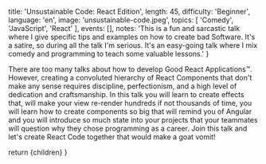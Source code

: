 
  title: 'Unsustainable Code: React Edition',
  length: 45,
  difficulty: 'Beginner',
  language: 'en',
  image: 'unsustainable-code.jpeg',
  topics: [
    'Comedy',
    'JavaScript',
    'React'
  ],
  events: [],
  notes: 'This is a fun and sarcastic talk where I give specific tips and examples on how to create bad Software. It\'s a satire, so during all the talk I\'m serious. It\'s an easy-going talk where I mix comedy and programming to teach some valuable lessons.'
}

There are too many talks about how to develop Good React Applications™️. However, creating a convoluted hierarchy of React Components that don't make any sense requires discipline, perfectionism, and a high level of dedication and craftsmanship. In this talk you will learn to create effects that, will make your view re-render hundreds if not thousands of time, you will learn how to create components so big that will remind you of Angular and you will introduce so much state into your projects that your teammates will question why they chose programming as a career. Join this talk and let's create React Code together that would make a goat vomit!

  return <MdxLayout slug="unsustainable-code-react-edition">{children}</MdxLayout>
}
